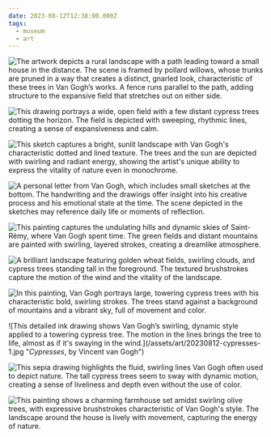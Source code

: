 ```yaml
---
date: 2023-08-12T12:38:00.000Z
tags:
  - museum
  - art
---
```

![The artwork depicts a rural landscape with a path leading toward a small house in the distance. The scene is framed by pollard willows, whose trunks are pruned in a way that creates a distinct, gnarled look, characteristic of these trees in Van Gogh’s works. A fence runs parallel to the path, adding structure to the expansive field that stretches out on either side.](/assets/art/20230812-landscape-with-path-and-pollard-willows.jpg "<i>Landscape with Path and Pollard Willows</i>, by Vincent van Gogh")

![This drawing portrays a wide, open field with a few distant cypress trees dotting the horizon. The field is depicted with sweeping, rhythmic lines, creating a sense of expansiveness and calm.](/assets/art/20230812-wheat-field.jpg "<i>Wheat Field</i>, by Vincent van Gogh")

![This sketch captures a bright, sunlit landscape with Van Gogh's characteristic dotted and lined texture. The trees and the sun are depicted with swirling and radiant energy, showing the artist's unique ability to express the vitality of nature even in monochrome.](/assets/art/20230812-the-road-to-tarascon.jpg "<i>Road to Tarascon</i>, by Vincent van Gogh")

![A personal letter from Van Gogh, which includes small sketches at the bottom. The handwriting and the drawings offer insight into his creative process and his emotional state at the time. The scene depicted in the sketches may reference daily life or moments of reflection.](/assets/art/20230812-reminiscence-of-the-garden-at-etten.jpg "<i>Reminiscence of the Garden at Etten</i>, by Vincent van Gogh")

![This painting captures the undulating hills and dynamic skies of Saint-Rémy, where Van Gogh spent time. The green fields and distant mountains are painted with swirling, layered strokes, creating a dreamlike atmosphere.](/assets/art/20230812-landscape-from-saint-rémy.jpg "<i>Landscape from Saint-Rémy</i>, by Vincent van Gogh")

![A brilliant landscape featuring golden wheat fields, swirling clouds, and cypress trees standing tall in the foreground. The textured brushstrokes capture the motion of the wind and the vitality of the landscape.](/assets/art/20230812-wheat-field-with-cypresses.jpg "<i>Wheat Field with Cypresses</i>, by Vincent van Gogh")

![In this painting, Van Gogh portrays large, towering cypress trees with his characteristic bold, swirling strokes. The trees stand against a background of mountains and a vibrant sky, full of movement and color.](/assets/art/20230812-cypresses-3.jpg "<i>Cypresses</i>, by Vincent van Gogh")

<div className="grid md:grid-cols-2 gap-y-8 gap-x-4 [&_figure]:my-0">
  ![This detailed ink drawing shows Van Gogh’s swirling, dynamic style applied to a towering cypress tree. The motion in the lines brings the tree to life, almost as if it's swaying in the wind.](/assets/art/20230812-cypresses-1.jpg "<i>Cypresses</i>, by Vincent van Gogh")

  ![This sepia drawing highlights the fluid, swirling lines Van Gogh often used to depict nature. The tall cypress trees seem to sway with dynamic motion, creating a sense of liveliness and depth even without the use of color.](/assets/art/20230812-cypresses-2.jpg "<i>Cypresses</i>, by Vincent van Gogh")
</div>

![This painting shows a charming farmhouse set amidst swirling olive trees, with expressive brushstrokes characteristic of Van Gogh's style. The landscape around the house is lively with movement, capturing the energy of nature.](/assets/art/20230812-farmhouse-among-olive-trees.jpg "<i>Farmhouse among Olive Trees</i>, by Vincent van Gogh")

